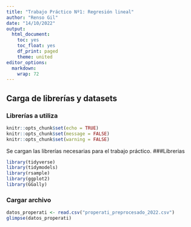 ```yaml
---
title: "Trabajo Práctico Nº1: Regresión lineal"
author: "Renso Gil"
date: "14/10/2022"
output:
  html_document:
    toc: yes
    toc_float: yes
    df_print: paged
    theme: united
editor_options: 
  markdown: 
    wrap: 72
---
```

## Carga de librerías y datasets
### Librerías a utiliza
```r
knitr::opts_chunk$set(echo = TRUE)
knitr::opts_chunk$set(message = FALSE)
knitr::opts_chunk$set(warning = FALSE)

```
Se cargan las librerías necesarias para el trabajo práctico.
###Librerias
```r
library(tidyverse)
library(tidymodels)
library(rsample)
library(ggplot2)
library(GGally)
```


### Cargar archivo
```r
datos_properati <- read.csv("properati_preprocesado_2022.csv")
glimpse(datos_properati)
```


